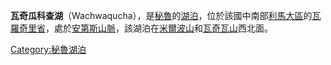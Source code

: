 {{coord|11|37|33.8|S|76|20|15.5|W|type:waterbody_region:PE|display=title}}

'''瓦奇瓜科查湖'''（Wachwaqucha），是[[秘魯|秘魯]]的[[湖泊|湖泊]]，位於該國中南部[[利馬大區|利馬大區]]的[[瓦羅奇里省|瓦羅奇里省]]，處於[[安第斯山脈|安第斯山脈]]，該湖泊在[[米爾波山_(瓦羅奇里省)|米爾波山]]和[[瓦奇瓦山|瓦奇瓦山]]西北面。

{{Peru-geo-stub}}
[[Category:秘魯湖泊|Category:秘魯湖泊]]